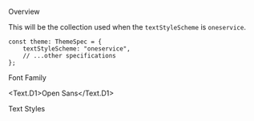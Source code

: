 
<Meta title="General/Text/OneService Style" />

<Title>OneService Style</Title>

<Secondary>Overview</Secondary>

This will be the collection used when the `textStyleScheme` is `oneservice`.

```tsx
const theme: ThemeSpec = {
    textStyleScheme: "oneservice",
    // ...other specifications
};
```

<Secondary>Font Family</Secondary>

<Text.D1>Open Sans</Text.D1>
<Unstyled>
    <FontDisplay />
</Unstyled>

<Secondary>Text Styles</Secondary>
<Unstyled>
    <FontSizeDisplay
        textStyles={OneServiceTextStyleSet}
        theme={OneServiceTheme}
    />
</Unstyled>
